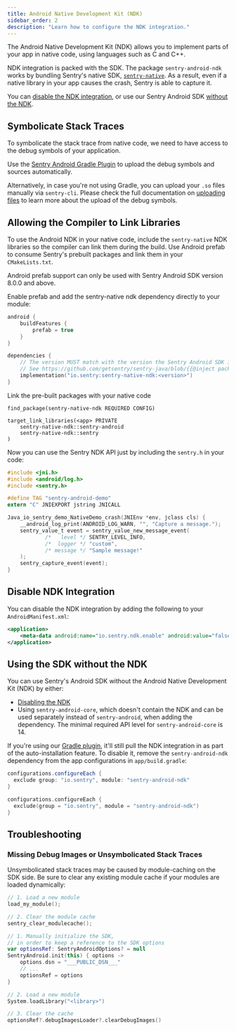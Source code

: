 ```yaml
---
title: Android Native Development Kit (NDK)
sidebar_order: 2
description: "Learn how to configure the NDK integration."
---
```


The Android Native Development Kit (NDK) allows you to implement parts of your app in native code, using languages such as C and C++.

NDK integration is packed with the SDK. The package `sentry-android-ndk` works by bundling Sentry's native SDK, [`sentry-native`](/platforms/native/). As a result, even if a native library in your app causes the crash, Sentry is able to capture it.

You can [disable the NDK integration](#disable-ndk-integration), or use our Sentry Android SDK [without the NDK](#using-the-sdk-without-the-ndk).

## Symbolicate Stack Traces

To symbolicate the stack trace from native code, we need to have access to the debug symbols of your application.

Use the [Sentry Android Gradle Plugin](/platforms/android/configuration/gradle/) to upload the debug symbols and sources automatically.

Alternatively, in case you're not using Gradle, you can upload your `.so` files manually via `sentry-cli`.
Please check the full documentation on [uploading files](/platforms/android/data-management/debug-files/upload/) to learn more about the upload of the debug symbols.

## Allowing the Compiler to Link Libraries

To use the Android NDK in your native code, include the `sentry-native` NDK libraries so the compiler can link them during the build. Use Android prefab to consume Sentry's prebuilt packages and link them in your `CMakeLists.txt`.

<Alert>

Android prefab support can only be used with Sentry Android SDK version 8.0.0 and above.

</Alert>

Enable prefab and add the sentry-native ndk dependency directly to your module:

```kotlin {filename:app/build.gradle}
android {
    buildFeatures {
        prefab = true
    }
}

dependencies {
    // The version MUST match with the version the Sentry Android SDK is using.
    // See https://github.com/getsentry/sentry-java/blob/{{@inject packages.version('sentry.java.android', '8.21.1') }}/gradle/libs.versions.toml
    implementation("io.sentry:sentry-native-ndk:<version>")
}
```

Link the pre-built packages with your native code

```text {filename:app/CMakeLists.txt}
find_package(sentry-native-ndk REQUIRED CONFIG)

target_link_libraries(<app> PRIVATE
    sentry-native-ndk::sentry-android
    sentry-native-ndk::sentry
)
```

Now you can use the Sentry NDK API just by including the `sentry.h` in your code:

```c
#include <jni.h>
#include <android/log.h>
#include <sentry.h>

#define TAG "sentry-android-demo"
extern "C" JNIEXPORT jstring JNICALL

Java_io_sentry_demo_NativeDemo_crash(JNIEnv *env, jclass cls) {
    __android_log_print(ANDROID_LOG_WARN, "", "Capture a message.");
    sentry_value_t event = sentry_value_new_message_event(
            /*   level */ SENTRY_LEVEL_INFO,
            /*  logger */ "custom",
            /* message */ "Sample message!"
    );
    sentry_capture_event(event);
}
```

## Disable NDK Integration

You can disable the NDK integration by adding the following to your `AndroidManifest.xml`:

```xml {filename:AndroidManifest.xml}
<application>
    <meta-data android:name="io.sentry.ndk.enable" android:value="false" />
</application>
```

## Using the SDK without the NDK

You can use Sentry's Android SDK without the Android Native Development Kit (NDK) by either:

- [Disabling the NDK](#disable-ndk-integration)
- Using `sentry-android-core`, which doesn't contain the NDK and can be used separately instead of `sentry-android`, when adding the dependency. The minimal required API level for `sentry-android-core` is 14.

If you're using our [Gradle plugin](/platforms/android/configuration/gradle/), it'll still pull the NDK integration in as part of the auto-installation feature. To disable it, remove the `sentry-android-ndk` dependency from the app configurations in `app/build.gradle`:

```groovy
configurations.configureEach {
  exclude group: "io.sentry", module: "sentry-android-ndk"
}
```

```kotlin
configurations.configureEach {
  exclude(group = "io.sentry", module = "sentry-android-ndk")
}
```

## Troubleshooting

### Missing Debug Images or Unsymbolicated Stack Traces

Unsymbolicated stack traces may be caused by module-caching on the SDK side. Be sure to clear any existing module cache if your modules are loaded dynamically:

```cpp
// 1. Load a new module
load_my_module();

// 2. Clear the module cache
sentry_clear_modulecache();
```

```kotlin
// 1. Manually initialize the SDK, 
// in order to keep a reference to the SDK options
var optionsRef: SentryAndroidOptions? = null
SentryAndroid.init(this) { options ->
    options.dsn = "___PUBLIC_DSN___"
    // ...
    optionsRef = options
}

// 2. Load a new module
System.loadLibrary("<library>")

// 3. Clear the cache
optionsRef?.debugImagesLoader?.clearDebugImages()
```
